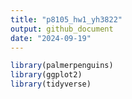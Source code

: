 ```yaml
---
title: "p8105_hw1_yh3822"
output: github_document
date: "2024-09-19"
---
```


```r
library(palmerpenguins)
library(ggplot2)
library(tidyverse)
```








